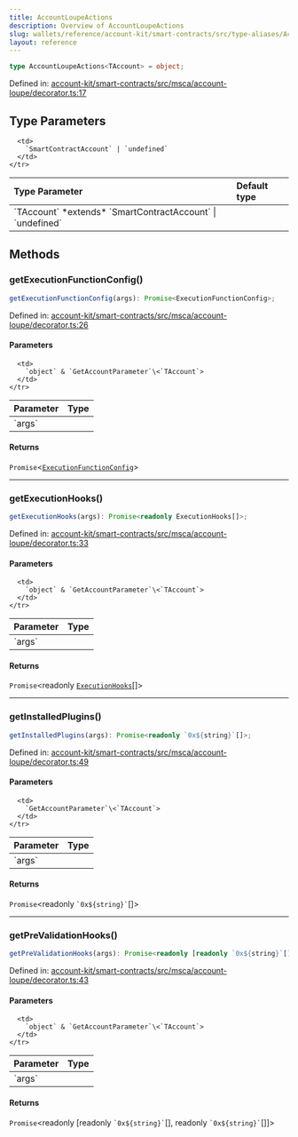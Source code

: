 ```yaml
---
title: AccountLoupeActions
description: Overview of AccountLoupeActions
slug: wallets/reference/account-kit/smart-contracts/src/type-aliases/AccountLoupeActions
layout: reference
---
```


```ts
type AccountLoupeActions<TAccount> = object;
```

Defined in: [account-kit/smart-contracts/src/msca/account-loupe/decorator.ts:17](https://github.com/alchemyplatform/aa-sdk/blob/4987bdd63823427c48ec21401b71fa3cfc2d0675/account-kit/smart-contracts/src/msca/account-loupe/decorator.ts#L17)

## Type Parameters

<table>
  <thead>
    <tr>
      <th align="left">Type Parameter</th>
      <th align="left">Default type</th>
    </tr>
  </thead>

  <tbody>
    <tr>
      <td>
        `TAccount` *extends* `SmartContractAccount` | `undefined`
      </td>

      <td>
        `SmartContractAccount` | `undefined`
      </td>
    </tr>

  </tbody>
</table>

## Methods

### getExecutionFunctionConfig()

```ts
getExecutionFunctionConfig(args): Promise<ExecutionFunctionConfig>;
```

Defined in: [account-kit/smart-contracts/src/msca/account-loupe/decorator.ts:26](https://github.com/alchemyplatform/aa-sdk/blob/4987bdd63823427c48ec21401b71fa3cfc2d0675/account-kit/smart-contracts/src/msca/account-loupe/decorator.ts#L26)

#### Parameters

<table>
  <thead>
    <tr>
      <th align="left">Parameter</th>
      <th align="left">Type</th>
    </tr>
  </thead>

  <tbody>
    <tr>
      <td>
        `args`
      </td>

      <td>
        `object` & `GetAccountParameter`\<`TAccount`>
      </td>
    </tr>

  </tbody>
</table>

#### Returns

`Promise`\<[`ExecutionFunctionConfig`](ExecutionFunctionConfig.mdx)>

---

### getExecutionHooks()

```ts
getExecutionHooks(args): Promise<readonly ExecutionHooks[]>;
```

Defined in: [account-kit/smart-contracts/src/msca/account-loupe/decorator.ts:33](https://github.com/alchemyplatform/aa-sdk/blob/4987bdd63823427c48ec21401b71fa3cfc2d0675/account-kit/smart-contracts/src/msca/account-loupe/decorator.ts#L33)

#### Parameters

<table>
  <thead>
    <tr>
      <th align="left">Parameter</th>
      <th align="left">Type</th>
    </tr>
  </thead>

  <tbody>
    <tr>
      <td>
        `args`
      </td>

      <td>
        `object` & `GetAccountParameter`\<`TAccount`>
      </td>
    </tr>

  </tbody>
</table>

#### Returns

`Promise`\<readonly [`ExecutionHooks`](ExecutionHooks.mdx)\[]>

---

### getInstalledPlugins()

```ts
getInstalledPlugins(args): Promise<readonly `0x${string}`[]>;
```

Defined in: [account-kit/smart-contracts/src/msca/account-loupe/decorator.ts:49](https://github.com/alchemyplatform/aa-sdk/blob/4987bdd63823427c48ec21401b71fa3cfc2d0675/account-kit/smart-contracts/src/msca/account-loupe/decorator.ts#L49)

#### Parameters

<table>
  <thead>
    <tr>
      <th align="left">Parameter</th>
      <th align="left">Type</th>
    </tr>
  </thead>

  <tbody>
    <tr>
      <td>
        `args`
      </td>

      <td>
        `GetAccountParameter`\<`TAccount`>
      </td>
    </tr>

  </tbody>
</table>

#### Returns

`Promise`\<readonly `` `0x${string}` ``\[]>

---

### getPreValidationHooks()

```ts
getPreValidationHooks(args): Promise<readonly [readonly `0x${string}`[], readonly `0x${string}`[]]>;
```

Defined in: [account-kit/smart-contracts/src/msca/account-loupe/decorator.ts:43](https://github.com/alchemyplatform/aa-sdk/blob/4987bdd63823427c48ec21401b71fa3cfc2d0675/account-kit/smart-contracts/src/msca/account-loupe/decorator.ts#L43)

#### Parameters

<table>
  <thead>
    <tr>
      <th align="left">Parameter</th>
      <th align="left">Type</th>
    </tr>
  </thead>

  <tbody>
    <tr>
      <td>
        `args`
      </td>

      <td>
        `object` & `GetAccountParameter`\<`TAccount`>
      </td>
    </tr>

  </tbody>
</table>

#### Returns

`Promise`\<readonly \[readonly `` `0x${string}` ``\[], readonly `` `0x${string}` ``\[]]>
